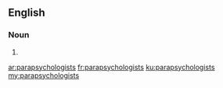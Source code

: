 ==English==

===Noun===
{{head|en|noun plural form}}

# {{plural of|parapsychologist|lang=en}}

[[ar:parapsychologists]]
[[fr:parapsychologists]]
[[ku:parapsychologists]]
[[my:parapsychologists]]